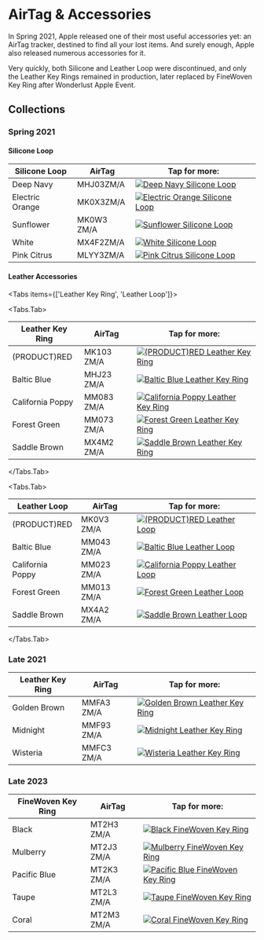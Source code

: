 
# AirTag & Accessories

In Spring 2021, Apple released one of their most useful accessories yet: an AirTag tracker, destined to find all your lost items. And surely enough, Apple also released numerous accessories for it.

Very quickly, both Silicone and Leather Loop were discontinued, and only the Leather Key Rings remained in production, later replaced by FineWoven Key Ring after Wonderlust Apple Event.

## Collections

### Spring 2021

#### Silicone Loop

| Silicone Loop | AirTag | Tap for more: |
| --- | --- | --- |
| Deep Navy | MHJ03<wbr/>ZM/A | <a href="/airtag/MHJ03" target="_blank">![Deep Navy Silicone Loop](/everypreview/MHJ03.webp)</a> |
| Electric Orange | MK0X3<wbr/>ZM/A | <a href="/airtag/MK0X3" target="_blank">![Electric Orange Silicone Loop](/everypreview/MK0X3.webp)</a> |
| Sunflower | MK0W3<wbr/>ZM/A | <a href="/airtag/MK0W3" target="_blank">![Sunflower Silicone Loop](/everypreview/MK0W3.webp)</a> |
| White | MX4F2<wbr/>ZM/A | <a href="/airtag/MX4F2" target="_blank">![White Silicone Loop](/everypreview/MX4F2.webp)</a> |
| Pink Citrus | MLYY3<wbr/>ZM/A | <a href="/airtag/MLYY3" target="_blank">![Pink Citrus Silicone Loop](/everypreview/MLYY3.webp)</a> |

#### Leather Accessories

<Tabs
  items={['Leather Key Ring', 'Leather Loop']}>

<Tabs.Tab>

| Leather Key Ring | AirTag | Tap for more: |
| --- | --- | --- |
| (PRODUCT)RED | MK103<wbr/>ZM/A | <a href="/airtag/MK103" target="_blank">![(PRODUCT)RED Leather Key Ring](/everypreview/MK103.webp)</a> |
| Baltic Blue | MHJ23<wbr/>ZM/A | <a href="/airtag/MHJ23" target="_blank">![Baltic Blue Leather Key Ring](/everypreview/MHJ23.webp)</a> |
| California Poppy | MM083<wbr/>ZM/A | <a href="/airtag/MM083" target="_blank">![California Poppy Leather Key Ring](/everypreview/MM083.webp)</a> |
| Forest Green | MM073<wbr/>ZM/A | <a href="/airtag/MM073" target="_blank">![Forest Green Leather Key Ring](/everypreview/MM073.webp)</a> |
| Saddle Brown | MX4M2<wbr/>ZM/A | <a href="/airtag/MX4M2" target="_blank">![Saddle Brown Leather Key Ring](/everypreview/MX4M2.webp)</a> |

</Tabs.Tab>

<Tabs.Tab>

| Leather Loop | AirTag | Tap for more: |
| --- | --- | --- |
| (PRODUCT)RED | MK0V3<wbr/>ZM/A | <a href="/airtag/MK0V3" target="_blank">![(PRODUCT)RED Leather Loop](/everypreview/MK0V3.webp)</a> |
| Baltic Blue | MM043<wbr/>ZM/A | <a href="/airtag/MM043" target="_blank">![Baltic Blue Leather Loop](/everypreview/MM043.webp)</a> |
| California Poppy | MM023<wbr/>ZM/A | <a href="/airtag/MM023" target="_blank">![California Poppy Leather Loop](/everypreview/MM023.webp)</a> |
| Forest Green | MM013<wbr/>ZM/A | <a href="/airtag/MM013" target="_blank">![Forest Green Leather Loop](/everypreview/MM013.webp)</a> |
| Saddle Brown | MX4A2<wbr/>ZM/A | <a href="/airtag/MX4A2" target="_blank">![Saddle Brown Leather Loop](/everypreview/MX4A2.webp)</a> |

</Tabs.Tab>
</Tabs>

### Late 2021

| Leather Key Ring | AirTag | Tap for more: |
| --- | --- | --- |
| Golden Brown | MMFA3<wbr/>ZM/A | <a href="/airtag/MMFA3" target="_blank">![Golden Brown Leather Key Ring](/everypreview/MMFA3.webp)</a> |
| Midnight | MMF93<wbr/>ZM/A | <a href="/airtag/MMF93" target="_blank">![Midnight Leather Key Ring](/everypreview/MMF93.webp)</a> |
| Wisteria | MMFC3<wbr/>ZM/A | <a href="/airtag/MMFC3" target="_blank">![Wisteria Leather Key Ring](/everypreview/MMFC3.webp)</a> |

### Late 2023

| FineWoven Key Ring | AirTag | Tap for more: |
| --- | --- | --- |
| Black | MT2H3<wbr/>ZM/A | <a href="/airtag/MT2H3" target="_blank">![Black FineWoven Key Ring](/everypreview/MT2H3.webp)</a> |
| Mulberry | MT2J3<wbr/>ZM/A | <a href="/airtag/MT2J3" target="_blank">![Mulberry FineWoven Key Ring](/everypreview/MT2J3.webp)</a> |
| Pacific Blue | MT2K3<wbr/>ZM/A | <a href="/airtag/MT2K3" target="_blank">![Pacific Blue FineWoven Key Ring](/everypreview/MT2K3.webp)</a> |
| Taupe | MT2L3<wbr/>ZM/A | <a href="/airtag/MT2L3" target="_blank">![Taupe FineWoven Key Ring](/everypreview/MT2L3.webp)</a> |
| Coral | MT2M3<wbr/>ZM/A | <a href="/airtag/MT2M3" target="_blank">![Coral FineWoven Key Ring](/everypreview/MT2M3.webp)</a> |
